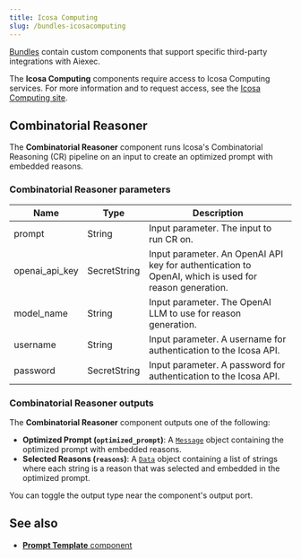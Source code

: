 ```yaml
---
title: Icosa Computing
slug: /bundles-icosacomputing
---
```



[Bundles](/components-bundle-components) contain custom components that support specific third-party integrations with Aiexec.

The **Icosa Computing** components require access to Icosa Computing services.
For more information and to request access, see the [Icosa Computing site](https://www.icosacomputing.com/).

## Combinatorial Reasoner

The **Combinatorial Reasoner** component runs Icosa's Combinatorial Reasoning (CR) pipeline on an input to create an optimized prompt with embedded reasons.

### Combinatorial Reasoner parameters

| Name | Type | Description |
|------|------|-------------|
| prompt | String | Input parameter. The input to run CR on. |
| openai_api_key | SecretString | Input parameter. An OpenAI API key for authentication to OpenAI, which is used for reason generation. |
| model_name | String | Input parameter. The OpenAI LLM to use for reason generation. |
| username | String | Input parameter. A username for authentication to the Icosa API. |
| password | SecretString | Input parameter. A password for authentication to the Icosa API. |

### Combinatorial Reasoner outputs

The **Combinatorial Reasoner** component outputs one of the following:

* **Optimized Prompt (`optimized_prompt`)**: A [`Message`](/data-types#message) object containing the optimized prompt with embedded reasons.
* **Selected Reasons (`reasons`)**: A [`Data`](/data-types#data) object containing a list of strings where each string is a reason that was selected and embedded in the optimized prompt.

You can toggle the output type near the component's output port.

## See also

* [**Prompt Template** component](/components-prompts)